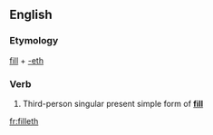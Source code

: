 ==English==

===Etymology===
[[fill]] + [[-eth]]

===Verb===
{{head|en|verb form}}

# {{label|en|archaic}} Third-person singular present simple form of '''[[fill]]'''

[[fr:filleth]]